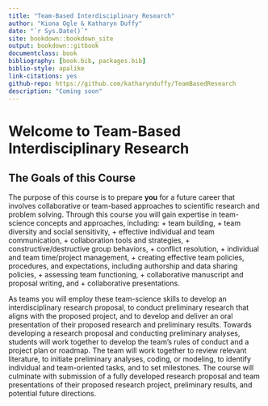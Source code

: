 ```yaml
---
title: "Team-Based Interdisciplinary Research"
author: "Kiona Ogle & Katharyn Duffy"
date: "`r Sys.Date()`"
site: bookdown::bookdown_site
output: bookdown::gitbook
documentclass: book
bibliography: [book.bib, packages.bib]
biblio-style: apalike
link-citations: yes
github-repo: https://github.com/katharynduffy/TeamBasedResearch
description: "Coming soon"
---
```


# Welcome to Team-Based Interdisciplinary Research

## The Goals of this Course

The purpose of this course is to prepare **you** for a future career that involves collaborative or team-based approaches to scientific research and problem solving. Through this course you will gain expertise in team-science concepts and approaches, including:
  + team building,
  + team diversity and social sensitivity,
  + effective individual and team communication,
  + collaboration tools and strategies,
  + constructive/destructive group behaviors,
  + conflict resolution,
  + individual and team time/project management,
  + creating effective team policies, procedures, and expectations, including authorship and data sharing policies,
  + assessing team functioning,
  + collaborative manuscript and proposal writing, and
  + collaborative presentations.

  As teams you will employ these team-science skills to develop an interdisciplinary research proposal, to conduct preliminary research that aligns with the proposed project, and to develop and deliver an oral presentation of their proposed research and preliminary results. Towards developing a research proposal and conducting preliminary analyses, students will work together to develop the team’s rules of conduct and a project plan or roadmap. The team will work together to review relevant literature, to initiate preliminary analyses, coding, or modeling, to identify individual and team-oriented tasks, and to set milestones. The course will culminate with submission of a fully developed research proposal and team presentations of their proposed research project, preliminary results, and potential future directions.
